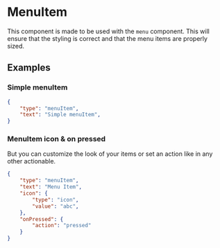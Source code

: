 
# MenuItem

This component is made to be used with the `menu` component. This will ensure that the styling is correct and that the menu items are properly sized.
 
## Examples

### Simple menuItem

```json
{
    "type": "menuItem",
    "text": "Simple menuItem",
}
```

### MenuItem icon & on pressed
But you can customize the look of your items or set an action like in any other actionable.

```json
{
    "type": "menuItem",
    "text": "Menu Item",
    "icon": {
        "type": "icon",
        "value": "abc",
    },
    "onPressed": {
        "action": "pressed"
    }
}
```

<PropertyTable schema={menuItemSchema}/>
